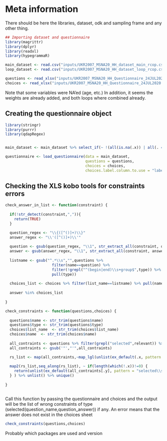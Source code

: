 # Meta information
There should be here the libraries, dataset, odk and sampling frame and any other thing.


```r
## Importing dataset and questionnaire 
library(magrittr)
library(dplyr)
library(readxl)
library(hypegrammaR)

main_dataset <- read.csv("inputs/UKR2007_MSNA20_HH_dataset_main_rcop.csv", na.strings = "")
loop_dataset <- read.csv("inputs/UKR2007_MSNA20_HH_dataset_loop_rcop.csv", na.strings = "")

questions <- read_xlsx("inputs/UKR2007_MSNA20_HH_Questionnaire_24JUL2020.xlsx",sheet="survey")
choices <- read_xlsx("inputs/UKR2007_MSNA20_HH_Questionnaire_24JUL2020.xlsx",sheet="choices")

```

Note that some variables were NA'ed (age, etc.) In addition, it seems the weights are already added, and both loops where combined already.

## Creating the questionnaire object

```r

library(stringr)
library(purrr)
library(qdapRegex)


main_dataset <- main_dataset %>% select_if(~ !(all(is.na(.x)) | all(. == "")))

questionnaire <- load_questionnaire(data = main_dataset,
                                    questions = questions,
                                    choices = choices,
                                    choices.label.column.to.use = "label::English")

```

## Checking the XLS kobo tools for constraints errors 
```r
check_answer_in_list <- function(constraint) {
  
  if(!str_detect(constraint,",")){
    return(TRUE)
  }

  question_regex <- "\\{([^()]+)\\}"
  answer_regex <- "\\'([^()]+)\\'"
  
  question <- gsub(question_regex, "\\1", str_extract_all(constraint, question_regex)[[1]])
  answer <- gsub(answer_regex, "\\1", str_extract_all(constraint, answer_regex)[[1]])
  
  listname <- gsub("^.*\\s","",questions %>% 
                     filter(name==question) %>% 
                     filter(!grepl("^(begin|end)\\s+group$",type)) %>% 
                     pull(type))
  
  choices_list <- choices %>% filter(list_name==listname) %>% pull(name)
  
  answer %in% choices_list
  
}

check_constraints <- function(questions,choices) {
  
  questions$name <- str_trim(questions$name)
  questions$type <- str_trim(questions$type)
  choices$list_name  <- str_trim(choices$list_name)
  choices$name  <- str_trim(choices$name)
  
  all_contraints <- questions %>% filter(grepl("selected",relevant)) %>% pull(relevant)
  all_contraints <- gsub('"',"'",all_contraints)

  rs_list <- map(all_contraints,~map_lgl(unlist(ex_default(.x, pattern = "selected\\s*\\([^\\)]*\\)")),check_answer_in_list))
  
  map2(rs_list,seq_along(rs_list), ~ if(length(which(!.x))!=0) {
    return(unlist(ex_default(all_contraints[.y], pattern = "selected\\s*\\([^\\)]*\\)"))[which(!.x)])
  } ) %>% unlist() %>% unique()
  
}



```

Call this function by passing the questionnaire and choices and the output will be the list of wrong constraints of type (selected(question_name,question_answer)) if any. An error means that the answer does not exist in the choices sheet

```r
check_constraints(questions,choices) 

```

Probably which packages are used and version


